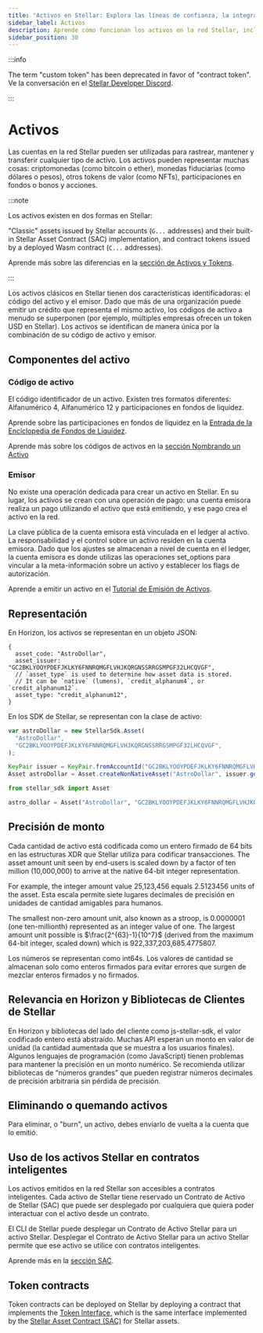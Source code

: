 ```yaml
---
title: "Activos en Stellar: Explora las líneas de confianza, la integración de contratos inteligentes y más"
sidebar_label: Activos
description: Aprende cómo funcionan los activos en la red Stellar, incluyendo la emisión, transferencia y gestión de tokens. Explora las líneas de confianza, utilizando activos en contratos inteligentes, y más.
sidebar_position: 30
---
```


:::info

The term "custom token" has been deprecated in favor of "contract token". Ve la conversación en el [Stellar Developer Discord](https://discord.com/channels/897514728459468821/966788672164855829/1359276952971640953).

:::

# Activos


Las cuentas en la red Stellar pueden ser utilizadas para rastrear, mantener y transferir cualquier tipo de activo. Los activos pueden representar muchas cosas: criptomonedas (como bitcoin o ether), monedas fiduciarias (como dólares o pesos), otros tokens de valor (como NFTs), participaciones en fondos o bonos y acciones.

:::note

Los activos existen en dos formas en Stellar:

"Classic" assets issued by Stellar accounts (`G...` addresses) and their built-in Stellar Asset Contract (SAC) implementation, and contract tokens issued by a deployed Wasm contract (`C...` addresses).

Aprende más sobre las diferencias en la [sección de Activos y Tokens](../../../tokens/README.mdx).

:::

Los activos clásicos en Stellar tienen dos características identificadoras: el código del activo y el emisor. Dado que más de una organización puede emitir un crédito que representa el mismo activo, los códigos de activo a menudo se superponen (por ejemplo, múltiples empresas ofrecen un token USD en Stellar). Los activos se identifican de manera única por la combinación de su código de activo y emisor.

## Componentes del activo

### Código de activo

El código identificador de un activo. Existen tres formatos diferentes: Alfanumérico 4, Alfanumérico 12 y participaciones en fondos de liquidez.

Aprende sobre las participaciones en fondos de liquidez en la [Entrada de la Enciclopedia de Fondos de Liquidez](../../encyclopedia/sdex/liquidity-on-stellar-sdex-liquidity-pools.mdx).

Aprende más sobre los códigos de activos en la [sección Nombrando un Activo](../../../tokens/control-asset-access.mdx#naming-an-asset)

### Emisor

No existe una operación dedicada para crear un activo en Stellar. En su lugar, los activos se crean con una operación de pago: una cuenta emisora realiza un pago utilizando el activo que está emitiendo, y ese pago crea el activo en la red.

La clave pública de la cuenta emisora está vinculada en el ledger al activo. La responsabilidad y el control sobre un activo residen en la cuenta emisora. Dado que los ajustes se almacenan a nivel de cuenta en el ledger, la cuenta emisora es donde utilizas las operaciones set_options para vincular a la meta-información sobre un activo y establecer los flags de autorización.

Aprende a emitir un activo en el [Tutorial de Emisión de Activos](../../../tokens/how-to-issue-an-asset.mdx).

## Representación

En Horizon, los activos se representan en un objeto JSON:

<CodeExample>

```json5
{
  asset_code: "AstroDollar",
  asset_issuer: "GC2BKLYOOYPDEFJKLKY6FNNRQMGFLVHJKQRGNSSRRGSMPGF32LHCQVGF",
  // `asset_type` is used to determine how asset data is stored.
  // It can be `native` (lumens), `credit_alphanum4`, or `credit_alphanum12`.
  asset_type: "credit_alphanum12",
}
```

</CodeExample>

En los SDK de Stellar, se representan con la clase de activo:

<CodeExample>

```js
var astroDollar = new StellarSdk.Asset(
  "AstroDollar",
  "GC2BKLYOOYPDEFJKLKY6FNNRQMGFLVHJKQRGNSSRRGSMPGF32LHCQVGF",
);
```

```java
KeyPair issuer = KeyPair.fromAccountId("GC2BKLYOOYPDEFJKLKY6FNNRQMGFLVHJKQRGNSSRRGSMPGF32LHCQVGF");
Asset astroDollar = Asset.createNonNativeAsset("AstroDollar", issuer.getAccountId());
```

```python
from stellar_sdk import Asset

astro_dollar = Asset("AstroDollar", "GC2BKLYOOYPDEFJKLKY6FNNRQMGFLVHJKQRGNSSRRGSMPGF32LHCQVGF")
```

</CodeExample>

## Precisión de monto

Cada cantidad de activo está codificada como un entero firmado de 64 bits en las estructuras XDR que Stellar utiliza para codificar transacciones. The asset amount unit seen by end-users is scaled down by a factor of ten million (10,000,000) to arrive at the native 64-bit integer representation.

For example, the integer amount value 25,123,456 equals 2.5123456 units of the asset. Esta escala permite siete lugares decimales de precisión en unidades de cantidad amigables para humanos.

The smallest non-zero amount unit, also known as a stroop, is 0.0000001 (one ten-millionth) represented as an integer value of one. The largest amount unit possible is $\frac{2^{63}-1}{10^7}$ (derived from the maximum 64-bit integer, scaled down) which is 922,337,203,685.4775807.

Los números se representan como int64s. Los valores de cantidad se almacenan solo como enteros firmados para evitar errores que surgen de mezclar enteros firmados y no firmados.

## Relevancia en Horizon y Bibliotecas de Clientes de Stellar

En Horizon y bibliotecas del lado del cliente como js-stellar-sdk, el valor codificado entero está abstraído. Muchas API esperan un monto en valor de unidad (la cantidad aumentada que se muestra a los usuarios finales). Algunos lenguajes de programación (como JavaScript) tienen problemas para mantener la precisión en un monto numérico. Se recomienda utilizar bibliotecas de “números grandes” que pueden registrar números decimales de precisión arbitraria sin pérdida de precisión.

## Eliminando o quemando activos

Para eliminar, o "burn", un activo, debes enviarlo de vuelta a la cuenta que lo emitió.

## Uso de los activos Stellar en contratos inteligentes

Los activos emitidos en la red Stellar son accesibles a contratos inteligentes. Cada activo de Stellar tiene reservado un Contrato de Activo de Stellar (SAC) que puede ser desplegado por cualquiera que quiera poder interactuar con el activo desde un contrato.

El CLI de Stellar puede desplegar un Contrato de Activo Stellar para un activo Stellar. Desplegar el Contrato de Activo Stellar para un activo Stellar permite que ese activo se utilice con contratos inteligentes.

Aprende más en la [sección SAC](../../../tokens/stellar-asset-contract.mdx).

## Token contracts

Token contracts can be deployed on Stellar by deploying a contract that implements the [Token Interface](../../../tokens/token-interface.mdx), which is the same interface implemented by the [Stellar Asset Contract (SAC)](../../../tokens/stellar-asset-contract.mdx) for Stellar assets.
